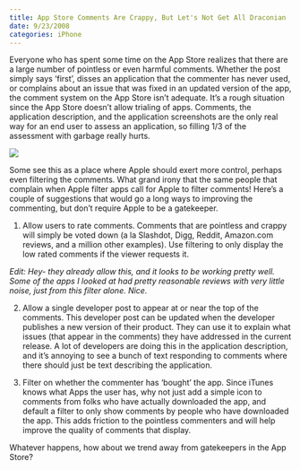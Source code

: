 ```yaml
---
title: App Store Comments Are Crappy, But Let's Not Get All Draconian
date: 9/23/2008
categories: iPhone
---
```


Everyone who has spent some time on the App Store realizes that there are a large number of pointless or even harmful comments. Whether the post simply says 'first', disses an application that the commenter has never used, or complains about an issue that was fixed in an updated version of the app, the comment system on the App Store isn't adequate. It's a rough situation since the App Store doesn't allow trialing of apps. Comments, the application description, and the application screenshots are the only real way for an end user to assess an application, so filling 1/3 of the assessment with garbage really hurts.

![](Picture%201.png){fig-align="center"}

Some see this as a place where Apple should exert more control, perhaps even filtering the comments. What grand irony that the same people that complain when Apple filter apps call for Apple to filter comments! Here's a couple of suggestions that would go a long ways to improving the commenting, but don't require Apple to be a gatekeeper.

1)  Allow users to rate comments. Comments that are pointless and crappy will simply be voted down (a la Slashdot, Digg, Reddit, Amazon.com reviews, and a million other examples). Use filtering to only display the low rated comments if the viewer requests it.

*Edit: Hey- they already allow this, and it looks to be working pretty well. Some of the apps I looked at had pretty reasonable reviews with very little noise, just from this filter alone. Nice.*

2)  Allow a single developer post to appear at or near the top of the comments. This developer post can be updated when the developer publishes a new version of their product. They can use it to explain what issues (that appear in the comments) they have addressed in the current release. A lot of developers are doing this in the application description, and it's annoying to see a bunch of text responding to comments where there should just be text describing the application.

3)  Filter on whether the commenter has 'bought' the app. Since iTunes knows what Apps the user has, why not just add a simple icon to comments from folks who have actually downloaded the app, and default a filter to only show comments by people who have downloaded the app. This adds friction to the pointless commenters and will help improve the quality of comments that display.

Whatever happens, how about we trend away from gatekeepers in the App Store?
